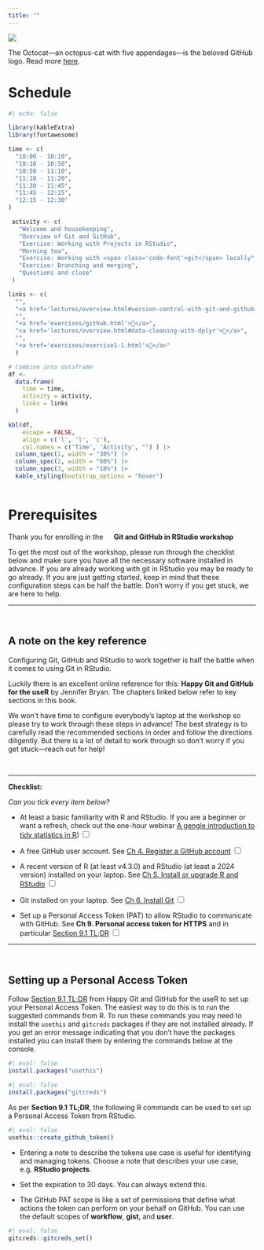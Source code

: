 ```yaml
---
title: ""
---
```



![](https://octodex.github.com/images/daftpunktocat-thomas.gif)


::: {.figLab}
The Octocat---an octopus-cat with five appendages---is the beloved GitHub logo. Read more [here](https://cameronmcefee.com/work/the-octocat/). 
:::


# Schedule

:::{r}

```r
#| echo: false

library(kableExtra)
library(fontawesome)

time <- c(
  "10:00 - 10:10",
  "10:10 - 10:50",
  "10:50 - 11:10",
  "11:10 - 11:20",
  "11:20 - 11:45",
  "11:45 - 12:15",
  "12:15 - 12:30"
)

 activity <- c(
   "Welcome and housekeeping",
   "Overview of Git and GitHub",
   "Exercise: Working with Projects in RStudio",
   "Morning tea",
   "Exercise: Working with <span class='code-font'>git</span> locally",
   "Exercise: Branching and merging",
   "Questions and close"
 )

links <- c(
  "",
  "<a href='lectures/overview.html#version-control-with-git-and-github-with-dplyr'>🔗</a>",
  "",
  "<a href='exercises/github.html'>🔗</a>",
  "<a href='lectures/overview.html#data-cleaning-with-dplyr'>🔗</a>",
  "",
  "<a href='exercises/exercise1-1.html'>🔗</a>"
  )

# Combine into dataframe
df <-
  data.frame(
    time = time,
    activity = activity,
    links = links
  )

kbl(df,
    escape = FALSE, 
    align = c('l', 'l', 'c'),
    col.names = c('Time', 'Activity', "") ) |> 
  column_spec(1, width = "30%") |> 
  column_spec(2, width = "60%") |> 
  column_spec(3, width = "10%") |> 
  kable_styling(bootstrap_options = "hover")
  
```

:::


# Prerequisites


Thank you for enrolling in the <span style="display: inline-flex; align-items: center;">
  <img src="../images/hot-air-balloon.png" style="height: 1em; vertical-align: middle;">
</span> **Git and GitHub in RStudio workshop** <span style="display: inline-flex; align-items: center;">
  <img src="../images/hot-air-balloon.png" style="height: 1em; vertical-align: middle;">
</span> 

To get the most out of the workshop, please run through the checklist below and make sure you have all the necessary software installed in advance. If you are already working with git in RStudio you may be ready to go already. If you are just getting started, keep in mind that these configuration steps can be half the battle. Don't worry if you get stuck, we are here to help. 

<hr>
<br>

::: {.callout-tip}

## A note on the key reference

Configuring Git, GitHub and RStudio to work together is half the battle when it comes to using Git in RStudio. 

Luckily there is an excellent online reference for this: **Happy Git and GitHub for the useR** by Jennifer Bryan. The chapters linked below refer to key sections in this book.

We won't have time to configure everybody's laptop at the workshop so please try to work through these steps in advance! The best strategy is to carefully read the recommended sections in order and follow the directions diligently. But there is a lot of detail to work through so don't worry if you get stuck---reach out for help!  

:::

<br>
<hr>

**Checklist:**

_Can you tick every item below?_

* At least a basic familiarity with R and RStudio. If you are a beginner or want a refresh, check out the one-hour webinar [A gengle introduction to tidy statistics in R](https://posit.co/resources/videos/a-gentle-introduction-to-tidy-statistics-in-r/){target="_blank"}) <input type="checkbox"/>

* A free GitHub user account. See [Ch 4. Register a GitHub account](https://happygitwithr.com/github-acct#github-acct) <input type="checkbox"/>

* A recent version of R (at least v4.3.0) and RStudio (at least a 2024 version) installed on your laptop. See [Ch 5. Install or upgrade R and RStudio](https://happygitwithr.com/install-r-rstudio){target="_blank"} <input type="checkbox"/>

* Git installed on your laptop. See [Ch 6. Install Git](https://happygitwithr.com/install-git){target="_blank"} <input type="checkbox"/>

* Set up a Personal Access Token (PAT) to allow RStudio to communicate with GitHub. See **Ch 9. Personal access token for HTTPS** and in particular [Section 9.1 TL;DR](https://happygitwithr.com/https-pat#tldr) <input type="checkbox"/>

<hr>
<br>

::: {.callout-warning}

## Setting up a Personal Access Token

Follow [Section 9.1 TL;DR](https://happygitwithr.com/https-pat#tldr) from Happy Git and GitHub for the useR to set up your Personal Access Token. The easiest way to do this is to run the suggested commands from R. To run these commands you may need to install the `usethis` and `gitcreds` packages if they are not installed already. If you get an error message indicating that you don't have the packages installed you can install them by entering the commands below at the console. 

```r
#| eval: false
install.packages("usethis")
```

```r
#| eval: false
install.packages("gitcreds")
```

As per **Section 9.1 TL;DR**, the following R commands can be used to set up a Personal Access Token from RStudio. 

```r
#| eval: false
usethis::create_github_token()
```

* Entering a note to describe the tokens use case is useful for identifying and managing tokens. Choose a note that describes your use case, e.g. **RStudio projects**.

* Set the expiration to 30 days. You can always extend this.

* The GitHub PAT scope is like a set of permissions that define what actions the token can perform on your behalf on GitHub. You can use the default scopes of **workflow**, **gist**, and **user**. 

```r
#| eval: false
gitcreds::gitcreds_set()
```

:::

<br>
